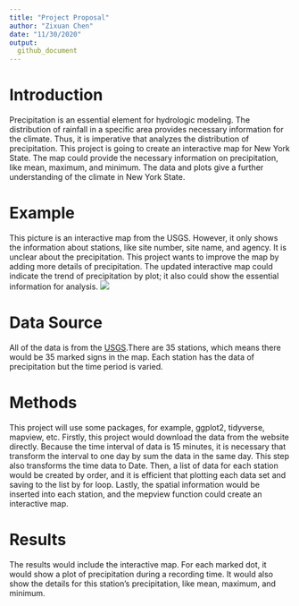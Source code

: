 ```yaml
---
title: "Project Proposal"
author: "Zixuan Chen"
date: "11/30/2020"
output: 
  github_document
---
```


# Introduction

Precipitation is an essential element for hydrologic modeling. The distribution of rainfall in a specific area provides necessary information for the climate. Thus, it is imperative that analyzes the distribution of precipitation. This project is going to create an interactive map for New York State. The map could provide the necessary information on precipitation, like mean, maximum, and minimum. The data and plots give a further understanding of the climate in New York State.

# Example
This picture is an interactive map from the USGS. However, it only shows the information about stations, like site number, site name, and agency. It is unclear about the precipitation. This project wants to improve the map by adding more details of precipitation. The updated interactive map could indicate the trend of precipitation by plot; it also could show the essential information for analysis.
![](E:/UB/Spatial Data Science/geo511-2020-tasks-Zixuan0127/week_07/example.jpg)

# Data Source

All of the data is from the [USGS](https://waterdata.usgs.gov/ny/nwis/current/?type=precip&group_key=county_cd).There are 35 stations, which means there would be 35 marked signs in the map. Each station has the data of precipitation but the time period is varied. 

# Methods

This project will use some packages, for example, ggplot2, tidyverse, mapview, etc. Firstly, this project would download the data from the website directly. Because the time interval of data is 15 minutes, it is necessary that transform the interval to one day by sum the data in the same day. This step also transforms the time data to Date. Then, a list of data for each station would be created by order, and it is efficient that plotting each data set and saving to the list by for loop. Lastly, the spatial information would be inserted into each station, and the mepview function could create an interactive map.

# Results

The results would include the interactive map. For each marked dot, it would show a plot of precipitation during a recording time. It would also show the details for this station's precipitation, like mean, maximum, and minimum. 